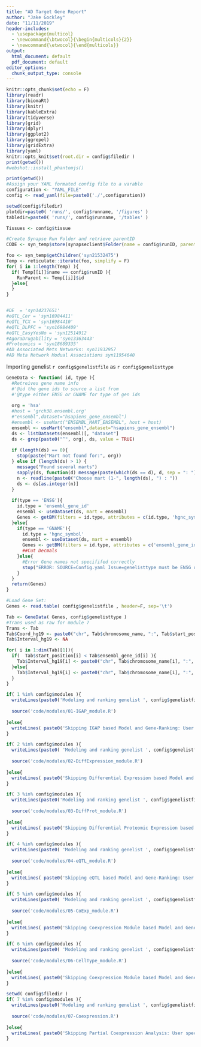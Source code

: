 ```yaml
---
title: "AD Target Gene Report"
author: "Jake Gockley"
date: "11/11/2019"
header-includes:
  - \usepackage{multicol}
  - \newcommand{\btwocol}{\begin{multicols}{2}}
  - \newcommand{\etwocol}{\end{multicols}}
output:
  html_document: default
  pdf_document: default
editor_options: 
  chunk_output_type: console
---
```


```r
knitr::opts_chunk$set(echo = F)
library(readr)
library(biomaRt)
library(knitr)
library(kableExtra)
library(tidyverse)
library(grid)
library(dplyr)
library(ggplot2)
library(ggrepel)
library(gridExtra)
library(yaml)
knitr::opts_knit$set(root.dir = config$filedir )
print(getwd())
#webshot::install_phantomjs()
```

```r
print(getwd())
#Assign your YAML formated config file to a varable
configuration <- "YAML_FILE"
config <- read_yaml(file=paste0('./',configuration))

setwd(config$filedir)
plotdir=paste0( 'runs/', config$runname, '/figures' )
tabledir=paste0( 'runs/', config$runname, '/tables' )

Tissues <- config$tissue

#Create Synapse Run Folder and retrieve parentID
CODE <- syn_temp$store(synapseclient$Folder(name = config$runID, parentId = config$parentID))

foo <- syn_temp$getChildren('syn21532475')
Temp <- reticulate::iterate(foo, simplify = F)
for( i in 1:length(Temp) ){
  if( Temp[[i]]$name == config$runID ){
    RunParent <- Temp[[i]]$id
  }else{
  }
}


#DE  = 'syn14237651'
#eQTL_Cer = 'syn16984411'
#eQTL_TCX = 'syn16984410'
#eQTL_DLPFC = 'syn16984409'
#eQTL_EasyYesNo = 'syn12514912
#AgoraDrugability = 'syn13363443'
#Proteomics = 'syn18689335'
#AD Associated Mets Networks: syn11932957
#AD Meta Network Modual Associations syn11954640
```

Importing genelist `r config$genelistfile` as `r config$genelisttype`
```r

GeneData <- function( id, type ){
  #Retreives gene name info
  #'@id the gene ids to source a list from
  #'@type either ENSG or GNAME for type of gen ids
  
  org = 'hsa'
  #host = 'grch38.ensembl.org'
  #"ensembl",dataset="hsapiens_gene_ensembl")
  #ensembl <- useMart("ENSEMBL_MART_ENSEMBL", host = host)
  ensembl <- useMart("ensembl",dataset="hsapiens_gene_ensembl")
  ds <- listDatasets(ensembl)[, "dataset"]
  ds <- grep(paste0("^", org), ds, value = TRUE)
  
  if (length(ds) == 0){
    stop(paste("Mart not found for:", org))
  } else if (length(ds) > 1) {
    message("Found several marts")
    sapply(ds, function(d) message(paste(which(ds == d), d, sep = ": ")))
    n <- readline(paste0("Choose mart (1-", length(ds), ") : "))
    ds <- ds[as.integer(n)]
  }
    
  if(type == 'ENSG'){
    id.type = 'ensembl_gene_id'
    ensembl <- useDataset(ds, mart = ensembl)
    Genes <- getBM(filters = id.type, attributes = c(id.type, 'hgnc_symbol', 'chromosome_name', 'start_position', 'end_position'), values = id, mart = ensembl)
  }else{
    if(type == 'GNAME'){
      id.type = 'hgnc_symbol'
      ensembl <- useDataset(ds, mart = ensembl)
      Genes <- getBM(filters = id.type, attributes = c('ensembl_gene_id', id.type, 'chromosome_name', 'start_position', 'end_position'), values = id, mart = ensembl)
      ##Cut Decmals
    }else{
      #Error Gene names not specififed correctly
      stop("ERROR: SOURCE=Config.yaml Issue=genelisttype must be ENSG or GNAME")
    }
  }
  return(Genes)
}

#Load Gene Set:
Genes <- read.table( config$genelistfile , header=F, sep='\t')

Tab <- GeneData( Genes, config$genelisttype )
#Trans used as raw for module 7
Trans <- Tab
Tab$Coord_hg19 <- paste0("chr", Tab$chromosome_name, ":", Tab$start_position, "-",Tab$end_position)
Tab$Interval_hg19 <- NA

for( i in 1:dim(Tab)[1]){
  if(  Tab$start_position[i] < Tab$ensembl_gene_id[i] ){
    Tab$Interval_hg19[i] <- paste0("chr", Tab$chromosome_name[i], ":", as.numeric(Tab$start_position[i])-1e6, "-", as.numeric(Tab$end_position[i])+1e6)
  }else{
    Tab$Interval_hg19[i] <- paste0("chr", Tab$chromosome_name[i], ":", as.numeric(Tab$start_position[i])+1e6, "-", as.numeric(Tab$end_position[i])-1e6)
  }
}
```

```r
if( 1 %in% config$modules ){
  writeLines(paste0('Modeling and ranking genelist ', config$genelistfile ,' by IGAP SNP evidence')) 
  
  source('code/modules/01-IGAP_module.R')
  
}else{
  writeLines( paste0('Skipping IGAP based Model and Gene-Ranking: User specified module 1 not included in ', config$name) )
}

```

```r
if( 2 %in% config$modules ){
  writeLines(paste0( 'Modeling and ranking genelist ', config$genelistfile ,' by Differential Expression evidence'))
  
  source('code/modules/02-DiffExpression_module.R')
  
}else{
  writeLines( paste0('Skipping Differential Expression based Model and Gene-Ranking: User specified module 2 not included in ', config$name) )
}

```

```r
if( 3 %in% config$modules ){
  writeLines(paste0('Modeling and ranking genelist ', config$genelistfile ,' by Differential Proteomic Expression evidence'))
  
  source('code/modules/03-DiffProt_module.R')
  
}else{
  writeLines( paste0('Skipping Differential Proteomic Expression based Model and Gene-Ranking: User specified module 3 not included in ', config$name) )
}

```

```r
if( 4 %in% config$modules ){
  writeLines(paste0( 'Modeling and ranking genelist ', config$genelistfile ,' by eQTL evidence') )
  
  source('code/modules/04-eQTL_module.R')
  
}else{
  writeLines( paste0('Skipping eQTL based Model and Gene-Ranking: User specified module 4 not included in ', config$name) )
}

```

```r
if( 5 %in% config$modules ){
  writeLines(paste0( 'Modeling and ranking genelist ', config$genelistfile ,' by Coexpression Module evidence') )
  
  source('code/modules/05-CoExp_module.R')
  
}else{
  writeLines( paste0('Skipping Coexpression Module based Model and Gene-Clustering: User specified module 5 not included in ', config$name) )
}

```

```r
if( 6 %in% config$modules ){
  writeLines(paste0( 'Modeling and ranking genelist ', config$genelistfile ,' by Module Cell-Type Enrichments evidence'))
  
  source('code/modules/06-CellType_module.R')
  
}else{
  writeLines( paste0('Skipping Coexpression Module based Model and Gene-Clustering: User specified module 6 not included in ', config$name) )
}

```

```r
setwd( config$filedir )
if( 7 %in% config$modules ){
  writeLines(paste0('Modeling and ranking genelist ', config$genelistfile ,' by Differential Expression evidence'))
  
  source('code/modules/07-Coexpression.R')
  
}else{
  writeLines( paste0('Skipping Partial Coexpression Analysis: User specified module 7 not included in ', config$name) )
}

```